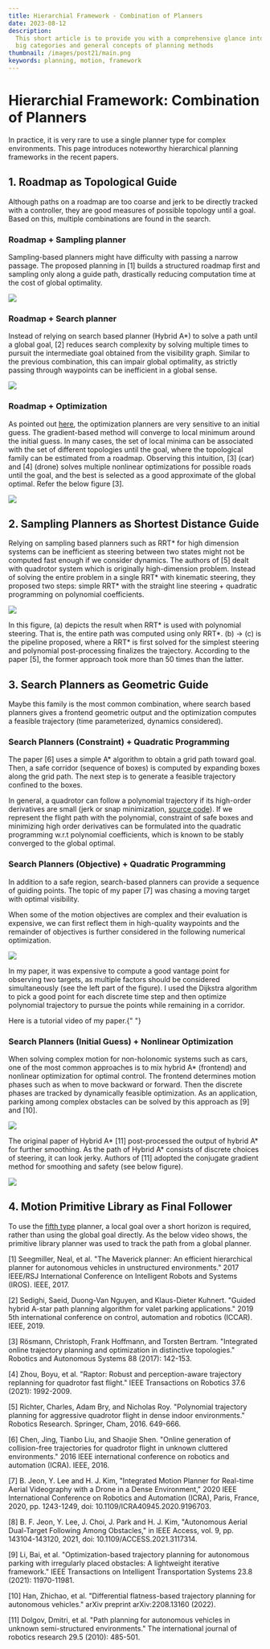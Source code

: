 ```yaml
---
title: Hierarchial Framework - Combination of Planners
date: 2023-08-12
description:
  This short article is to provide you with a comprehensive glance into the five
  big categories and general concepts of planning methods
thumbnail: /images/post21/main.png
keywords: planning, motion, framework
---
```



# Hierarchial Framework: Combination of Planners

<Frontmatter />

In practice, it is very rare to use a single planner type for complex
environments. This page introduces noteworthy hierarchical planning frameworks
in the recent papers.

## 1. Roadmap as Topological Guide

Although paths on a roadmap are too coarse and jerk to be directly tracked with
a controller, they are good measures of possible topology until a goal. Based on
this, multiple combinations are found in the search.

### Roadmap + Sampling planner

Sampling-based planners might have difficulty with passing a narrow passage. The
proposed planning in [1] builds a structured roadmap first and sampling only
along a guide path, drastically reducing computation time at the cost of global
optimality.

<Image
  src="/images/post21/roadmap-sampling.png"
  width={500}
  height={500}
  className="my-3 mx-auto"
/>

### Roadmap + Search planner

Instead of relying on search based planner (Hybrid A\*) to solve a path until a
global goal, [2] reduces search complexity by solving multiple times to pursuit
the intermediate goal obtained from the visibility graph. Similar to the
previous combination, this can impair global optimality, as strictly passing
through waypoints can be inefficient in a global sense.

<Image
  src="/images/post21/roadmap-search.png"
  width={1000}
  height={500}
  className="my-10"
/>

### Roadmap + Optimization

As pointed out [here](post20#weakness-2), the optimization planners are very
sensitive to an initial guess. The gradient-based method will converge to local
minimum around the initial guess. In many cases, the set of local minima can be
associated with the set of different topologies until the goal, where the
topological family can be estimated from a roadmap. Observing this intuition,
[3] (car) and [4] (drone) solves multiple nonlinear optimizations for possible
roads until the goal, and the best is selected as a good approximate of the
global optimal. Refer the below figure [3].

<Image
  src="/images/post21/roadmap-optim.png"
  width={1000}
  height={500}
  className="m-10"
/>

## 2. Sampling Planners as Shortest Distance Guide

Relying on sampling based planners such as RRT\* for high dimension systems can
be inefficient as steering between two states might not be computed fast enough
if we consider dynamics. The authors of [5] dealt with quadrotor system which is
originally high-dimension problem. Instead of solving the entire problem in a
single RRT* with kinematic steering, they proposed two steps: simple RRT* with
the straight line steering + quadratic programming on polynomial coefficients.

<Image
  src="/images/post21/sampling-optimization.png"
  width={800}
  height={500}
  className="m-2 my-5"
/>

In this figure, (a) depicts the result when RRT\* is used with polynomial
steering. That is, the entire path was computed using only RRT\*. (b) -> (c) is
the pipeline proposed, where a RRT\* is first solved for the simplest steering
and polynomial post-processing finalizes the trajectory. According to the paper
[5], the former approach took more than 50 times than the latter.

## 3. Search Planners as Geometric Guide

Maybe this family is the most common combination, where search based planners
gives a frontend geometric output and the optimization computes a feasible
trajectory (time parameterized, dynamics considered).

### Search Planners (Constraint) + Quadratic Programming

The paper [6] uses a simple A\* algorithm to obtain a grid path toward goal.
Then, a safe corridor (sequence of boxes) is computed by expanding boxes along
the grid path. The next step is to generate a feasible trajectory confined to
the boxes.

<div className="sm:px-5 m-10">
  <YouTube videoId="XJC32V2vaQM" className="videoWrapper" />
</div>

In general, a quadrotor can follow a polynomial trajectory if its high-order
derivatives are small (jerk or snap minimization,
[source code](https://github.com/icsl-Jeon/traj_gen)). If we represent the
flight path with the polynomial, constraint of safe boxes and minimizing high
order derivatives can be formulated into the quadratic programming w.r.t
polynomial coefficients, which is known to be stably converged to the global
optimal.

### Search Planners (Objective) + Quadratic Programming

In addition to a safe region, search-based planners can provide a sequence of
guiding points. The topic of my paper [7] was chasing a moving target with
optimal visibility.

When some of the motion objectives are complex and their evaluation is
expensive, we can first reflect them in high-quality waypoints and the remainder
of objectives is further considered in the following numerical optimization.

<Image
  src="/images/post21/search-optim.png"
  width={600}
  height={500}
  className="m-2 mx-auto"
/>

In my paper, it was expensive to compute a good vantage point for observing two
targets, as multiple factors should be considered simultaneously (see the left
part of the figure). I used the Dijkstra algorithm to pick a good point for each
discrete time step and then optimize polynomial trajectory to pursue the points
while remaining in a corridor.

<div className="sm:px-5 m-10">
  <YouTube videoId="ZBFRS5TpRvI" className="videoWrapper" />
</div>
Here is a tutorial video of my paper.{" "}

### Search Planners (Initial Guess) + Nonlinear Optimization

When solving complex motion for non-holonomic systems such as cars, one of the
most common approaches is to mix hybrid A\* (frontend) and nonlinear
optimization for optimal control. The frontend determines motion phases such as
when to move backward or forward. Then the discrete phases are tracked by
dynamically feasible optimization. As an application, parking among complex
obstacles can be solved by this approach as [9] and [10].

<Image
  src="/images/post21/search-non.png"
  width={800}
  height={500}
  className="m-2 mx-auto"
/>

The original paper of Hybrid A* [11] post-processed the output of hybrid A* for
further smoothing. As the path of Hybrid A\* consists of discrete choices of
steering, it can look jerky. Authors of [11] adopted the conjugate gradient
method for smoothing and safety (see below figure).

<Image
  src="/images/post21/search-optim2.png"
  width={800}
  height={500}
  className="m-2 mx-auto"
/>

## 4. Motion Primitive Library as Final Follower

To use the [fifth type](post20#type-5-motion-primitive-library) planner, a local
goal over a short horizon is required, rather than using the global goal
directly. As the below video shows, the primitive library planner was used to
track the path from a global planner.

<div className="sm:px-5 m-10">
  <YouTube videoId="dIz_4P2EqKo" className="videoWrapper" />
</div>

[1] Seegmiller, Neal, et al. "The Maverick planner: An efficient hierarchical
planner for autonomous vehicles in unstructured environments." 2017 IEEE/RSJ
International Conference on Intelligent Robots and Systems (IROS). IEEE, 2017.

[2] Sedighi, Saeid, Duong-Van Nguyen, and Klaus-Dieter Kuhnert. "Guided hybrid
A-star path planning algorithm for valet parking applications." 2019 5th
international conference on control, automation and robotics (ICCAR).
IEEE, 2019.

[3] Rösmann, Christoph, Frank Hoffmann, and Torsten Bertram. "Integrated online
trajectory planning and optimization in distinctive topologies." Robotics and
Autonomous Systems 88 (2017): 142-153.

[4] Zhou, Boyu, et al. "Raptor: Robust and perception-aware trajectory
replanning for quadrotor fast flight." IEEE Transactions on Robotics 37.6
(2021): 1992-2009.

[5] Richter, Charles, Adam Bry, and Nicholas Roy. "Polynomial trajectory
planning for aggressive quadrotor flight in dense indoor environments." Robotics
Research. Springer, Cham, 2016. 649-666.

[6] Chen, Jing, Tianbo Liu, and Shaojie Shen. "Online generation of
collision-free trajectories for quadrotor flight in unknown cluttered
environments." 2016 IEEE international conference on robotics and automation
(ICRA). IEEE, 2016.

[7] B. Jeon, Y. Lee and H. J. Kim, "Integrated Motion Planner for Real-time
Aerial Videography with a Drone in a Dense Environment," 2020 IEEE International
Conference on Robotics and Automation (ICRA), Paris, France, 2020, pp.
1243-1249, doi: 10.1109/ICRA40945.2020.9196703.

[8] B. F. Jeon, Y. Lee, J. Choi, J. Park and H. J. Kim, "Autonomous Aerial
Dual-Target Following Among Obstacles," in IEEE Access, vol. 9, pp.
143104-143120, 2021, doi: 10.1109/ACCESS.2021.3117314.

[9] Li, Bai, et al. "Optimization-based trajectory planning for autonomous
parking with irregularly placed obstacles: A lightweight iterative framework."
IEEE Transactions on Intelligent Transportation Systems 23.8 (2021):
11970-11981.

[10] Han, Zhichao, et al. "Differential flatness-based trajectory planning for
autonomous vehicles." arXiv preprint arXiv:2208.13160 (2022).

[11] Dolgov, Dmitri, et al. "Path planning for autonomous vehicles in unknown
semi-structured environments." The international journal of robotics research
29.5 (2010): 485-501.

<Comment />
